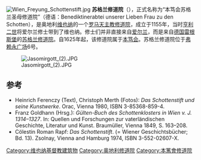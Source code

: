 [[File:Wien_Freyung_Schottenstift.jpg|thumb]]
'''苏格兰修道院'''（{{lang-de|Schottenstift}}），正式名称为“本笃会苏格兰圣母修道院”（德语：Benediktinerabtei unserer Lieben Frau zu den Schotten），是奥地利[[维也纳|维也纳]]的一个[[罗马天主教|罗马天主教]][[修道院|修道院]]，成立于1155年，当时[[亨利二世_(奧地利)|亨利二世]]将爱尔兰修士带到了维也纳。修士们并非直接来自[[爱尔兰|爱尔兰]]，而是来自[[德国|德国]][[雷根斯堡|雷根斯堡]]的[[苏格兰修道院_(雷根斯堡)|苏格兰修道院]]。自1625年起，该修道院属于[[本笃会|本笃会]]。苏格兰修道院位于[[弗赖永广场|弗赖永广场]]6号。

[[File:Jasomirgott_(2).JPG|thumb]]

== 参考 ==
{{reflist}}
* Heinrich Ferenczy (Text), Christoph Merth (Fotos): ''Das Schottenstift und seine Kunstwerke''. Orac, Vienna 1980, ISBN 3-85368-859-4.
* Franz Goldhann (Hrsg.): ''Gülten-Buch des Schottenklosters in Wien v. J. 1314–1327''. In: Quellen und Forschungen zur vaterländischen Geschichte, Literatur und Kunst. Braumüller, Vienna 1849, S. 163–208.
* Cölestin Roman Rapf: ''Das Schottenstift''. (= Wiener Geschichtsbücher; Bd. 13). Zsolnay, Vienna and Hamburg 1974, ISBN 3-552-02607-X.

{{coord|48|12|44|N|16|21|52|E|region:AT-9_type:landmark|display=title}}
{{Authority control}}
[[Category:维也纳基督教建筑物|Category:维也纳基督教建筑物]]
[[Category:奥地利修道院|Category:奥地利修道院]]
[[Category:本篤會修道院|Category:本篤會修道院]]